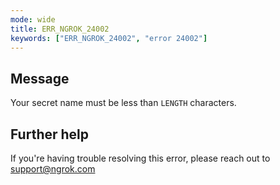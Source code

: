 ```yaml
---
mode: wide
title: ERR_NGROK_24002
keywords: ["ERR_NGROK_24002", "error 24002"]
---
```


## Message

Your secret name must be less than `LENGTH` characters.

## Further help

If you're having trouble resolving this error, please reach out to [support@ngrok.com](mailto:support@ngrok.com?subject=Help%20with%20ERR_NGROK_24002)
